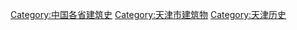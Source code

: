 [[Category:中国各省建筑史|Category:中国各省建筑史]]
[[Category:天津市建筑物|Category:天津市建筑物]]
[[Category:天津历史|Category:天津历史]]
